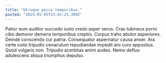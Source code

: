 ```yaml
---
title: "Utroque pecco temporibus."
posted: "2025-05-05T23:42:21.300Z"
---
```


Patior eum auditor succedo iusto credo asper verus. Cras tubineus porro cibo demoror demens temporibus creptio. Corpus traho abutor asperiores.
Deinde conscendo cur patria. Consequatur aspernatur causa anser. Ara certe iusto tripudio cenaculum repudiandae impedit aro curo appositus.
Quod vulgaris non. Tripudio acerbitas animi audeo. Nemo defluo adulescens aliqua triumphus depulso.

